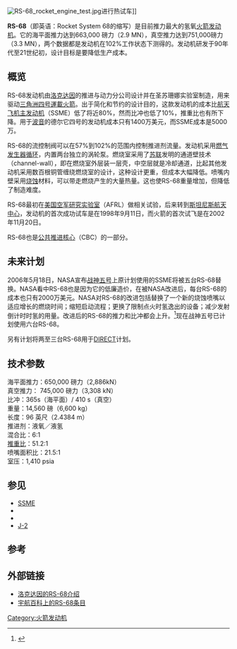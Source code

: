 {{Infobox rocket engine
|image=RS-68 rocket engine test.jpg
|image_size=300
|caption=在[[NASA|NASA]]的[[斯坦尼斯航天中心|斯坦尼斯航天中心]]热试车的正处于测试阶段中的RS-68发动机
|name=RS-68
|purpose= [[德尔塔-4运载火箭|德尔塔-4运载火箭]]的[[公共助推核心|第一级]]发动机
|first_flight=2002
|last_flight=
|successor=
|country_of_origin=[[美国|美国]]
|manufacturer=[[Rocketdyne|Rocketdyne]] <br>[[Pratt_&_Whitney_Rocketdyne|Pratt & Whitney Rocketdyne]] <br>[[Aerojet_Rocketdyne|Aerojet Rocketdyne]]
|designer=
|type=liquid
|Status= active
|fuel=[[LH2|LH2]]
|oxidiser=[[LOX|LOX]]
|cycle=[[燃气发生器循环|燃气发生器循环]]
|nozzle_ratio= 21.5
|description=
|thrust(SL)= '''RS-68:''' {{convert|2,950|kN|lbf|abbr=on|disp=flip}}<br>'''RS-68A:''' {{convert|3137|kN|lbf|abbr=on|disp=flip}}
|specific_impulse_vacuum= '''RS-68:''' {{convert|410|isp|abbr=on}}<br>'''RS-68A:''' {{convert|412|isp|abbr=on}}<ref>{{Cite web|url = http://www.ulalaunch.com/uploads/docs/Launch_Vehicles/Delta_IV_Users_Guide_June_2013.pdf|title = Delta IV User's Guide|accessdate = June 2013|website = |publisher = ULA|last = |first = |archive-url = https://web.archive.org/web/20140710005717/http://www.ulalaunch.com/uploads/docs/Launch_Vehicles/Delta_IV_Users_Guide_June_2013.pdf|archive-date = 2014-07-10|dead-url = yes}}</ref>
|chamber_pressure= {{convert|1,488|psi|MPa|abbr=on}}
|burn_time=
|dry_weight='''RS-68:''' {{convert|14560|lb|kg|abbr=on}}<br>'''RS-68A:''' {{convert|14870|lb|kg|abbr=on}}<ref>{{Cite web |url= http://www.ulalaunch.com/products_deltaiv.aspx |title= DELTA IV |website=  |publisher= ULA |last=  |first=  |accessdate= July 2014 |archive-url= https://web.archive.org/web/20140720073154/http://www.ulalaunch.com/Products_DeltaIV.aspx |archive-date= 2014-07-20 |dead-url= yes }}</ref>
|length= {{convert|5.20|m|ft|abbr=on|disp=flip}}
|diameter= {{convert|2.43|m|ft|abbr=on|disp=flip}}
|used_in= [[德尔塔-4运载火箭|德尔塔-4运载火箭]]
}}
[[File:RS-68_rocket_engine_test.jpg|thumb]]进行热试车]]

'''RS-68'''（即英语：Rocket System 68的缩写）是目前推力最大的氢氧[[火箭发动机|火箭发动机]]。它的海平面推力达到663,000 磅力（2.9 MN），真空推力达到751,000磅力（3.3 MN），两个数据都是发动机在102%工作状态下测得的。发动机研发于90年代至21世纪初，设计目标是要降低生产成本。 

== 概览 ==
RS-68发动机由[[洛克达因|洛克达因]]的推进与动力分公司设计并在圣苏珊娜实验室制造，用来驱动[[三角洲四号運載火箭|三角洲四号運載火箭]]。出于简化和节约的设计目的，这款发动机的成本比[[航天飞机主发动机|航天飞机主发动机]]（SSME）低了将近80%，然而比冲也低了10%，推重比也有所下降。用于[[波音|波音]]的德尔它四号的发动机成本只有1400万美元，而SSME成本是5000万。

RS-68的流控制阀可以在57%到102%的范围内控制推进剂流量。发动机采用[[燃气发生器循环|燃气发生器循环]]，内置两台独立的涡轮泵。燃烧室采用了[[苏联|苏联]]发明的通道壁技术（channel-wall），即在燃烧室外层装一层壳，中空层就是冷却通道，比起其他发动机采用数百根铜管缠绕燃烧室的设计，这种设计更重，但成本大幅降低。喷嘴内壁采用[[烧蚀|烧蚀]]材料，可以带走燃烧产生的大量热量。这也使RS-68重量增加，但降低了制造难度。

RS-68最初在[[美国空军研究实验室|美国空军研究实验室]]（AFRL）做相关试验，后来转到[[斯坦尼斯航天中心|斯坦尼斯航天中心]]，发动机的首次成功试车是在1998年9月11日，而火箭的首次试飞是在2002年11月20日。

RS-68也是[[公共推进核心|公共推进核心]]（CBC）的一部分。

== 未来计划 ==
2006年5月18日，NASA宣布[[战神五号|战神五号]]上原计划使用的SSME将被五台RS-68替换。NASA看中RS-68也是因为它的低廉造价，在被NASA改进后，每台RS-68的成本也只有2000万美元。NASA对RS-68的改进包括替换了一个新的烧蚀喷嘴以适应增长的燃烧时间；缩短启动流程；更换了限制点火时氢逸出的设备；减少发射倒计时时氢的用量。改进后的RS-68的推力和比冲都会上升。<ref>{{cite press release | publisher=NASA | date=2006-05-18 | title=NASA's Exploration Systems Progress Report | url=http://www.nasa.gov/home/hqnews/2006/may/HQ_06226_RS-68_ENGINE.html | accessdate=2006-05-30 | archive-date=2012-03-28 | archive-url=https://www.webcitation.org/66Vmj3FML?url=http://www.nasa.gov/home/hqnews/2006/may/HQ_06226_RS-68_ENGINE.html | dead-url=no }}</ref>现在战神五号已计划使用六台RS-68。

另有计划将两至三台RS-68用于[[DIRECT|DIRECT]]计划。
== 技术参数 ==
海平面推力：650,000 磅力（2,886kN）<br />
真空推力：  745,000 磅力（3,308 kN）<br />
比冲：365s（海平面）/ 410 s（真空）<br />
重量：14,560 磅（6,600 kg）<br />
长度：96 英尺（2.4384 m）<br />
推进剂：液氧／液氢<br />
混合比：6:1<br />
[[推重比|推重比]]：51.2:1<br />
喷嘴面积比：21.5:1<br />
室压：1,410 psia

== 参见 ==
* [[SSME|SSME]]
* {{link-en|RS-83火箭发动机|RS-83|RS-83}}
* {{link-en|RS-84火箭发动机|RS-84|RS-84}}
* [[J-2火箭发动机|J-2]]
{{Rocket Engines}}
{{雷神与德尔它火箭}}

== 参考 ==
{{reflist}}

== 外部链接 ==
* [https://web.archive.org/web/20080418222428/http://www.pw.utc.com/vgn-ext-templating/v/index.jsp?vgnextrefresh=1&vgnextoid=cc242b1f547ee010VgnVCM100000c45a529fRCRD 洛克达因的RS-68介绍]
* [http://www.astronautix.com/engines/rs68.htm 宇航百科上的RS-68条目]{{Wayback|url=http://www.astronautix.com/engines/rs68.htm |date=20080828223525 }}

[[Category:火箭发动机|Category:火箭发动机]]